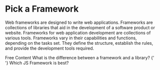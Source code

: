 # Pick a Framework

Web frameworks are designed to write web applications. Frameworks are collections of libraries that aid in the development of a software product or website. Frameworks for web application development are collections of various tools. Frameworks vary in their capabilities and functions, depending on the tasks set. They define the structure, establish the rules, and provide the development tools required.

<ResourceGroupTitle>Free Content</ResourceGroupTitle>
<BadgeLink badgeText='Watch' href='https://www.youtube.com/watch?v=D_MO9vIRBcA'>
  What is the difference between a framework and a library?
</BadgeLink>
<BadgeLink badgeText='Watch' href='https://www.youtube.com/watch?v=cuHDQhDhvPE'>
  {' '}
  Which JS Framework is best?
</BadgeLink>
